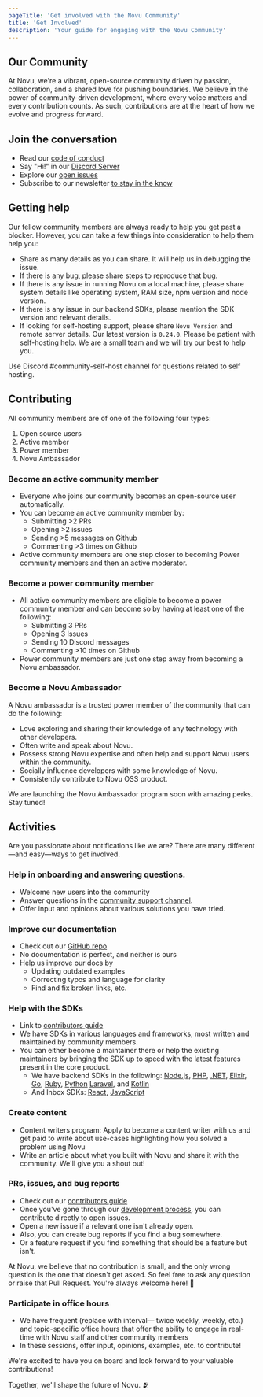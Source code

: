 ```yaml
---
pageTitle: 'Get involved with the Novu Community'
title: 'Get Involved'
description: 'Your guide for engaging with the Novu Community'
---
```


## Our Community

At Novu, we're a vibrant, open-source community driven by passion, collaboration, and a shared love for pushing boundaries. We believe in the power of community-driven development, where every voice matters and every contribution counts. As such, contributions are at the heart of how we evolve and progress forward.

## Join the conversation

- Read our [code of conduct](/community/code-of-conduct)
- Say "Hi!" in our [Discord Server](https://discord.gg/novu?ref=docs-community-introduction)
- Explore our [open issues](https://github.com/novuhq/novu/issues)
- Subscribe to our newsletter [to stay in the know](https://novu.co/novu-community-2-0/?utm_campaign=docs-comm2-get-involved)

## Getting help

Our fellow community members are always ready to help you get past a blocker. However, you can take a few things into consideration to help them help you:

- Share as many details as you can share. It will help us in debugging the issue.
- If there is any bug, please share steps to reproduce that bug.
- If there is any issue in running Novu on a local machine, please share system details like operating system, RAM size, npm version and node version.
- If there is any issue in our backend SDKs, please mention the SDK version and relevant details.
- If looking for self-hosting support, please share `Novu Version` and remote server details. Our latest version is `0.24.0`. Please be patient with self-hosting help. We are a small team and we will try our best to help you.

<Callout type="info">
  Use Discord #community-self-host channel for questions related to self hosting.
</Callout>

## Contributing

All community members are of one of the following four types:

1. Open source users
2. Active member
3. Power member
4. Novu Ambassador

### Become an active community member

- Everyone who joins our community becomes an open-source user automatically.
- You can become an active community member by:
  - Submitting >2 PRs
  - Opening >2 issues
  - Sending >5 messages on Github
  - Commenting >3 times on Github
- Active community members are one step closer to becoming Power community members and then an active moderator.

### Become a power community member

- All active community members are eligible to become a power community member and can become so by having at least one of the following:
  - Submitting 3 PRs
  - Opening 3 Issues
  - Sending 10 Discord messages
  - Commenting >10 times on Github
- Power community members are just one step away from becoming a Novu ambassador.

### Become a Novu Ambassador

A Novu ambassador is a trusted power member of the community that can do the following:

- Love exploring and sharing their knowledge of any technology with other developers.
- Often write and speak about Novu.
- Possess strong Novu expertise and often help and support Novu users within the community.
- Socially influence developers with some knowledge of Novu.
- Consistently contribute to Novu OSS product.

We are launching the Novu Ambassador program soon with amazing perks. Stay tuned!

## Activities

Are you passionate about notifications like we are? There are many different—and easy—ways to get involved.

### Help in onboarding and answering questions.

- Welcome new users into the community
- Answer questions in the [community support channel](https://discord.com/channels/895029566685462578/1019663407915483176).
- Offer input and opinions about various solutions you have tried.

### Improve our documentation

- Check out our [GitHub repo](https://github.com/novuhq/docs)
- No documentation is perfect, and neither is ours
- Help us improve our docs by
  - Updating outdated examples
  - Correcting typos and language for clarity
  - Find and fix broken links, etc.

### Help with the SDKs

- Link to [contributors guide](https://github.com/novuhq/novu/blob/next/CONTRIBUTING.md)
- We have SDKs in various languages and frameworks, most written and maintained by community members.
- You can either become a maintainer there or help the existing maintainers by bringing the SDK up to speed with the latest features present in the core product.
  - We have backend SDKs in the following: [Node.js](https://github.com/novuhq/novu/tree/next/packages/node), [PHP](https://github.com/novuhq/novu-php), [.NET](https://github.com/novuhq/novu-dotnet), [Elixir](https://github.com/novuhq/novu-elixir), [Go](https://github.com/novuhq/go-novu), [Ruby](https://github.com/novuhq/novu-ruby), [Python](https://github.com/novuhq/novu-python) [Laravel](https://github.com/novuhq/novu-laravel), and [Kotlin](https://github.com/novuhq/novu-kotlin)
  - And Inbox SDKs: [React](https://github.com/novuhq/novu/tree/next/packages/react), [JavaScript](https://github.com/novuhq/novu/tree/next/packages/js)

### Create content

- Content writers program: Apply to become a content writer with us and get paid to write about use-cases highlighting how you solved a problem using Novu
- Write an article about what you built with Novu and share it with the community. We'll give you a shout out!

### PRs, issues, and bug reports

- Check out our [contributors guide](https://github.com/novuhq/novu/blob/next/CONTRIBUTING.md)
- Once you've gone through our [development process](/community/run-in-local-machine), you can contribute directly to open issues.
- Open a new issue if a relevant one isn't already open.
- Also, you can create bug reports if you find a bug somewhere.
- Or a feature request if you find something that should be a feature but isn't.

<Callout type="info">
  At Novu, we believe that no contribution is small, and the only wrong question is the one that
  doesn't get asked. So feel free to ask any question or raise that Pull Request. You're always
  welcome here! 🤗
</Callout>

### Participate in office hours

- We have frequent (replace with interval— twice weekly, weekly, etc.) and topic-specific office hours that offer the ability to engage in real-time with Novu staff and other community members
- In these sessions, offer input, opinions, examples, etc. to contribute!

We're excited to have you on board and look forward to your valuable contributions!

Together, we'll shape the future of Novu. 🫂
